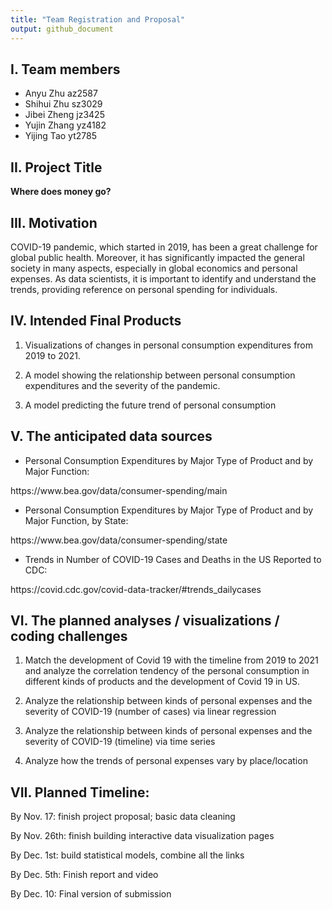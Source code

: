 ---
title: "Team Registration and Proposal"
output: github_document
---

## I. Team members

* Anyu Zhu az2587
* Shihui Zhu sz3029
* Jibei Zheng jz3425 
* Yujin Zhang yz4182
* Yijing Tao yt2785

## II. Project Title

**Where does money go?**

## III. Motivation

COVID-19 pandemic, which started in 2019, has been a great challenge for global public health. Moreover, it has significantly impacted the general society in many aspects, especially in global economics and personal expenses. As data scientists, it is important to identify and understand the trends, providing reference on personal spending for individuals. 

## IV. Intended Final Products
1. Visualizations of changes in personal consumption expenditures from 2019 to 2021.

2.	A model showing the relationship between personal consumption expenditures and the severity of the pandemic.

3.	A model predicting the future trend of personal consumption

## V. The anticipated data sources

* Personal Consumption Expenditures by Major Type of Product and by Major Function:

https://www.bea.gov/data/consumer-spending/main

* Personal Consumption Expenditures by Major Type of Product and by Major Function, by State:

https://www.bea.gov/data/consumer-spending/state

* Trends in Number of COVID-19 Cases and Deaths in the US Reported to CDC: 

https://covid.cdc.gov/covid-data-tracker/#trends_dailycases

## VI. The planned analyses / visualizations / coding challenges
1. Match the development of Covid 19 with the timeline from 2019 to 2021 and analyze the correlation tendency of the personal consumption in different kinds of products and the development of Covid 19 in US.

2. Analyze the relationship between kinds of personal expenses and the severity of COVID-19 (number of cases) via linear regression

3. Analyze the relationship between kinds of personal expenses and the severity of COVID-19 (timeline) via time series

4. Analyze how the trends of personal expenses vary by place/location

## VII. Planned Timeline: 
By Nov. 17: finish project proposal; basic data cleaning

By Nov. 26th: finish building interactive data visualization pages

By Dec. 1st: build statistical models, combine all the links

By Dec. 5th: Finish report and video

By Dec. 10: Final version of submission



